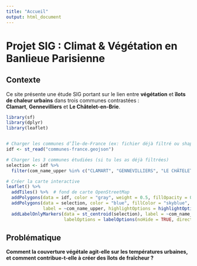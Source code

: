 ```yaml
---
title: "Accueil"
output: html_document
---
```


# Projet SIG : Climat & Végétation en Banlieue Parisienne

## Contexte

Ce site présente une étude SIG portant sur le lien entre **végétation** et **îlots de chaleur urbains** dans trois communes contrastées :  
**Clamart**, **Gennevilliers** et **Le Châtelet-en-Brie**.

```r
library(sf)
library(dplyr)
library(leaflet)


# Charger les communes d’Île-de-France (ex: fichier déjà filtré ou shapefile léger)
idf <- st_read("communes-france.geojson")

# Charger les 3 communes étudiées (si tu les as déjà filtrées)
selection <- idf %>%
  filter(com_name_upper %in% c("CLAMART", "GENNEVILLIERS", "LE CHÂTELET-EN-BRIE"))

# Créer la carte interactive
leaflet() %>%
  addTiles() %>%  # fond de carte OpenStreetMap
  addPolygons(data = idf, color = "gray", weight = 0.5, fillOpacity = 0.2, label = ~com_name_upper) %>%
  addPolygons(data = selection, color = "blue", fillColor = "skyblue", weight = 2,
              label = ~com_name_upper, highlightOptions = highlightOptions(weight = 3, color = "navy", bringToFront = TRUE)) %>%
  addLabelOnlyMarkers(data = st_centroid(selection), label = ~com_name_upper,
                      labelOptions = labelOptions(noHide = TRUE, direction = "bottom", textOnly = TRUE))

```

## Problématique

**Comment la couverture végétale agit-elle sur les températures urbaines, et comment contribue-t-elle à créer des îlots de fraîcheur ?**
